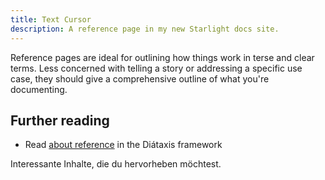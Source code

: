 ```yaml
---
title: Text Cursor
description: A reference page in my new Starlight docs site.
---
```



Reference pages are ideal for outlining how things work in terse and clear terms.
Less concerned with telling a story or addressing a specific use case, they should give a comprehensive outline of what you're documenting.

## Further reading

- Read [about reference](https://diataxis.fr/reference/) in the Diátaxis framework


<Card title="Schau dir das an">
  Interessante Inhalte, die du hervorheben möchtest.
</Card>

<TextCursor></TextCursor>
